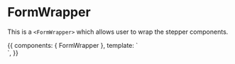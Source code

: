 <!-- FormWrapper.stories.mdx -->



<Meta
  title="Public/Components/Wrappers/FormWrapper"
  component={FormWrapper}
  decorators={[withKnobs]}
/>

# FormWrapper

This is a `<FormWrapper>` which allows user to wrap the stepper components.

<Props of={FormWrapper} />

<Canvas>
  <Story
    name="Primary"
    height="400px"
  >
    {{
      components: { FormWrapper },
      template: `<div> <FormWrapper /> </div>`,
    }}
  </Story>
</Canvas>

